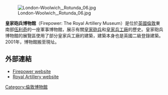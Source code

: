 {{coord|51|29|38|N|0|4|15|E|type:landmark_region:GB|display=title}}
[[File:London-Woolwich,_Rotunda_06.jpg|thumb]]

'''皇家砲兵博物館'''（Firepower: The Royal Artillery Museum）是位於[[英國|英國]][[倫敦|倫敦]]東南部[[伍利奇|伍利奇]]的一座軍事博物館，展示有關[[皇家砲兵|皇家砲兵]]和[[皇家兵工廠|皇家兵工廠]]的歷史。皇家砲兵博物館的展覽區使用了部分皇家兵工廠的建築，建築本身也是英國二級登錄建築。2001年，博物館搬至現址。
==外部連結==
{{Commons category|Royal Artillery Museum Woolwich London}}
* [http://www.firepower.org.uk/ Firepower website] {{Wayback|url=http://www.firepower.org.uk/ |date=20160426223239 }}
* [http://www.army.mod.uk/royalartillery/ Royal Artillery website] {{Wayback|url=http://www.army.mod.uk/royalartillery/ |date=20090725200524 }}
[[Category:倫敦博物館|Category:倫敦博物館]]